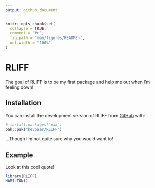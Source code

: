 ```yaml
---
output: github_document
---
```


<!-- README.md is generated from README.Rmd. Please edit that file -->

```r
knitr::opts_chunk$set(
  collapse = TRUE,
  comment = "#>",
  fig.path = "man/figures/README-",
  out.width = "100%"
)
```

# RLIFF

<!-- badges: start -->
<!-- badges: end -->

The goal of RLIFF is to be my first package and help me out when I'm feeling down!

## Installation

You can install the development version of RLIFF from [GitHub](https://github.com/) with:

``` r
# install.packages("pak")
pak::pak("kevbaer/RLIFF")
```

...Though I'm not quite sure why you would want to!

## Example

Look at this cool quote!
```r
library(RLIFF)
HAMILTON()
```
